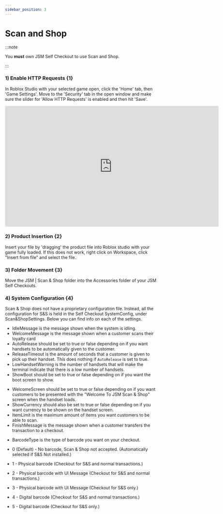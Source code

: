 ```yaml
---
sidebar_position: 3
---
```



# Scan and Shop

:::note

You **must** own JSM Self Checkout to use Scan and Shop.

:::

### 1) Enable HTTP Requests {1}

In Roblox Studio with your selected game open, click the 'Home' tab, then 'Game Settings'. Move to the 'Security' tab in the open window and make sure the slider for 'Allow HTTP Requests' is enabled and then hit 'Save'.

<iframe width="705.61" height="397.5" src="https://www.youtube.com/embed/qtKN_3Moi7M" title="Enabling HTTP Requests" frameborder="0" allow="accelerometer; autoplay; clipboard-write; encrypted-media; gyroscope; picture-in-picture; web-share; fullscreen"></iframe>

### 2) Product Insertion {2}

Insert your file by 'dragging' the product file into Roblox studio with your game fully loaded. If this does not work, right click on Workspace, click "Insert from file" and select the file.

### 3) Folder Movement {3}

Move the JSM | Scan & Shop folder into the Accessories folder of your JSM Self Checkouts.

### 4) System Configuration {4}

Scan & Shop does not have a proprietary configuration file. Instead, all the configuration for S&S is held in the Self Checkout SystemConfig, under Scan&ShopSettings. Below you can find info on each of the settings.

<Tabs>
<TabItem value="terminalsettings" label="TerminalSettings" default>

- IdleMessage is the message shown when the system is idling.
- WelcomeMessage is the message shown when a customer scans their loyalty card
- AutoRelease should be set to true or false depending on if you want handsets to be automatically given to the customer.
- ReleaseTimeout is the amount of seconds that a customer is given to pick up their handset. This does nothing if `AutoRelease` is set to true.
- LowHandsetWarning is the number of handsets that will make the terminal indicate that there is a low number of handsets.
- ShowBoot should be set to true or false depending on if you want the boot screen to show.

</TabItem>
<TabItem value="handsetsettings" label="HandsetSettings">

- WelcomeScreen should be set to true or false depending on if you want customers to be presented with the "Welcome To JSM Scan & Shop" screen when the handset loads.
- ShowCurrency should also be set to true or false depending on if you want currency to be shown on the handset screen.
- ItemLimit is the maximum amount of items you want customers to be able to scan.
- FinishMessage is the message shown when a customer transfers the transaction to a checkout.

</TabItem>
<TabItem value="checkoutsettings" label="CheckoutSettings">

- BarcodeType is the type of barcode you want on your checkout.

-	0  (Default) - No barcode, Scan & Shop not accepted. (Automatically selected if S&S Not installed.)
-	1			       - Physical barcode (Checkout for S&S and normal transactions.)
-	2            - Physical barcode with UI Message (Checkout for S&S and normal transactions.)
-	3            - Physical barcode with UI Message (Checkout for S&S only.)
-	4            - Digital barcode (Checkout for S&S and normal transactions.)
-	5            - Digital barcode (Checkout for S&S only.)

</TabItem>
</Tabs>
